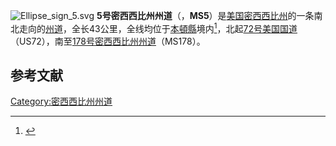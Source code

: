 [[File:Ellipse_sign_5.svg|thumb]]
'''5号密西西比州州道'''（{{lang-en|Mississippi Highway 5}}，'''MS5'''）是[[美国|美国]][[密西西比州|密西西比州]]的一条南北走向的[[密西西比州州道|州道]]，全长43公里，全线均位于[[本頓縣_(密西西比州)|本頓縣]]境内<ref name=MDOT>{{cite web|title=Mississippi Public Roads Selected Statistics|publisher=[[Mississippi_Department_of_Transportation|Mississippi Department of Transportation]]|date=2008|url=http://www.gomdot.com/Divisions/IntermodalPlanning/Resources/Planning/pdf/HighwayStats.pdf|format=PDF|accessdate=2010-06-03|archiveurl=https://web.archive.org/web/20101203100143/http://gomdot.com/Divisions/IntermodalPlanning/Resources/Planning/pdf/HighwayStats.pdf|archivedate=2010-12-03|dead-url=yes}}</ref>，北起[[72号美国国道|72号美国国道]]（US72），南至[[178号密西西比州州道|178号密西西比州州道]]（MS178）。
==参考文献==
{{reflist}}
[[Category:密西西比州州道|Category:密西西比州州道]]